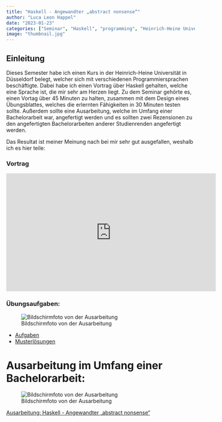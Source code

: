 ```yaml
---
title: "Haskell - Angewandter „abstract nonsense“"
author: "Luca Leon Happel"
date: "2023-01-23"
categories: ["Seminar", "Haskell", "programming", "Heinrich-Heine Universität"]
image: "thumbnail.jpg"
---
```


## Einleitung

Dieses Semester habe ich einen Kurs in der Heinrich-Heine Universität
in Düsseldorf belegt, welcher sich mit verschiedenen Programmiersprachen
beschäftigte. Dabei habe ich einen Vortrag über Haskell gehalten, welche
eine Sprache ist, die mir sehr am Herzen liegt.
Zu dem Seminar gehörte es, einen Vortag über 45 Minuten zu halten,
zusammen mit dem Design eines Übungsblattes,
welches die erlernten Fähigkeiten in 30 Minuten testen sollte. Außerdem
sollte eine Ausarbeitung, welche im Umfang einer Bachelorarbeit war,
angefertigt werden und es sollten zwei Rezensionen zu den angefertigten
Bachelorarbeiten anderer Studienrenden angefertigt werden.

Das Resultat ist meiner Meinung nach bei mir sehr gut ausgefallen, weshalb
ich es hier teile:

### Vortrag

<iframe width="560" height="315" src="https://www.youtube.com/embed/b5qCzC3HnJc" title="YouTube video player" frameborder="0" allow="accelerometer; autoplay; clipboard-write; encrypted-media; gyroscope; picture-in-picture; web-share" allowfullscreen></iframe>

### Übungsaufgaben:


![Bildschirmfoto von der Ausarbeitung](./aufgabe.png)

- [Aufgaben](https://github.com/Quoteme/bachelor_seminar_haskell/blob/master/aufgaben/Vorlagen/Uebung.pdf)
- [Musterlösungen](https://github.com/Quoteme/bachelor_seminar_haskell/blob/master/aufgaben/musterloesung.hs)

# Ausarbeitung im Umfang einer Bachelorarbeit:

![Bildschirmfoto von der Ausarbeitung](./bachelorarbeit.png) 

[Ausarbeitung: Haskell - Angewandter „abstract nonsense“](https://github.com/Quoteme/bachelor_seminar_haskell/blob/master/ausarbeitung/article.pdf)